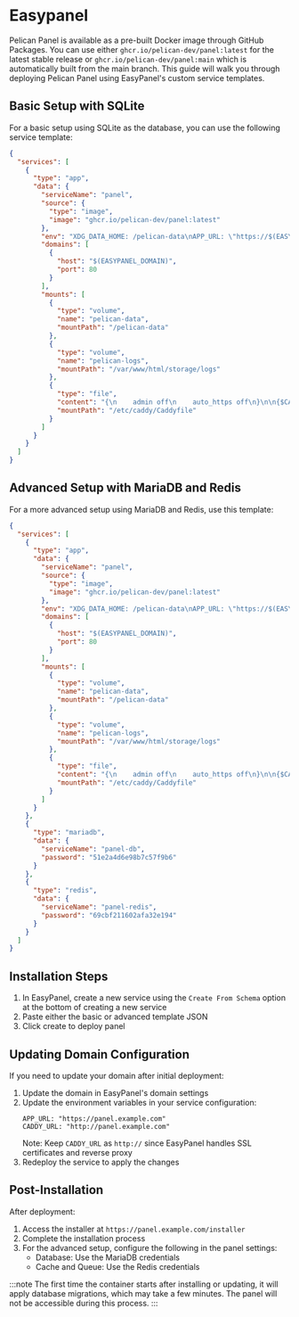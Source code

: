 # Easypanel

Pelican Panel is available as a pre-built Docker image through GitHub Packages. You can use either `ghcr.io/pelican-dev/panel:latest` for the latest stable release or `ghcr.io/pelican-dev/panel:main` which is automatically built from the main branch. This guide will walk you through deploying Pelican Panel using EasyPanel's custom service templates.

## Basic Setup with SQLite

For a basic setup using SQLite as the database, you can use the following service template:

```json
{
  "services": [
    {
      "type": "app",
      "data": {
        "serviceName": "panel",
        "source": {
          "type": "image",
          "image": "ghcr.io/pelican-dev/panel:latest"
        },
        "env": "XDG_DATA_HOME: /pelican-data\nAPP_URL: \"https://$(EASYPANEL_DOMAIN)\"\nCADDY_URL: \"http://$(EASYPANEL_DOMAIN)\"",
        "domains": [
          {
            "host": "$(EASYPANEL_DOMAIN)",
            "port": 80
          }
        ],
        "mounts": [
          {
            "type": "volume",
            "name": "pelican-data",
            "mountPath": "/pelican-data"
          },
          {
            "type": "volume",
            "name": "pelican-logs",
            "mountPath": "/var/www/html/storage/logs"
          },
          {
            "type": "file",
            "content": "{\n    admin off\n    auto_https off\n}\n\n{$CADDY_URL} {\n    root * /var/www/html/public\n    encode gzip\n\n    php_fastcgi 127.0.0.1:9000\n    file_server\n}",
            "mountPath": "/etc/caddy/Caddyfile"
          }
        ]
      }
    }
  ]
}
```

## Advanced Setup with MariaDB and Redis

For a more advanced setup using MariaDB and Redis, use this template:

```json
{
  "services": [
    {
      "type": "app",
      "data": {
        "serviceName": "panel",
        "source": {
          "type": "image",
          "image": "ghcr.io/pelican-dev/panel:latest"
        },
        "env": "XDG_DATA_HOME: /pelican-data\nAPP_URL: \"https://$(EASYPANEL_DOMAIN)\"\nCADDY_URL: \"http://$(EASYPANEL_DOMAIN)\"",
        "domains": [
          {
            "host": "$(EASYPANEL_DOMAIN)",
            "port": 80
          }
        ],
        "mounts": [
          {
            "type": "volume",
            "name": "pelican-data",
            "mountPath": "/pelican-data"
          },
          {
            "type": "volume",
            "name": "pelican-logs",
            "mountPath": "/var/www/html/storage/logs"
          },
          {
            "type": "file",
            "content": "{\n    admin off\n    auto_https off\n}\n\n{$CADDY_URL} {\n    root * /var/www/html/public\n    encode gzip\n\n    php_fastcgi 127.0.0.1:9000\n    file_server\n}",
            "mountPath": "/etc/caddy/Caddyfile"
          }
        ]
      }
    },
    {
      "type": "mariadb",
      "data": {
        "serviceName": "panel-db",
        "password": "51e2a4d6e98b7c57f9b6"
      }
    },
    {
      "type": "redis",
      "data": {
        "serviceName": "panel-redis",
        "password": "69cbf211602afa32e194"
      }
    }
  ]
}
```

## Installation Steps

1. In EasyPanel, create a new service using the `Create From Schema` option at the bottom of creating a new service
2. Paste either the basic or advanced template JSON
3. Click create to deploy panel

## Updating Domain Configuration

If you need to update your domain after initial deployment:

1. Update the domain in EasyPanel's domain settings
2. Update the environment variables in your service configuration:
    ```env
    APP_URL: "https://panel.example.com"
    CADDY_URL: "http://panel.example.com"
    ```
   Note: Keep `CADDY_URL` as `http://` since EasyPanel handles SSL certificates and reverse proxy
3. Redeploy the service to apply the changes

## Post-Installation

After deployment:

1. Access the installer at `https://panel.example.com/installer`
2. Complete the installation process
3. For the advanced setup, configure the following in the panel settings:
   - Database: Use the MariaDB credentials
   - Cache and Queue: Use the Redis credentials

:::note
The first time the container starts after installing or updating, it will apply database migrations, which may take a few minutes. The panel will not be accessible during this process.
:::